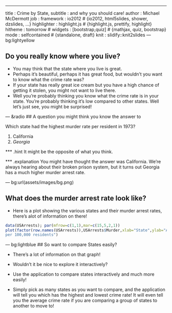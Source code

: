 ---
title       : Crime by State,
subtitle    : and why you should care!
author      : Michael McDermott
job         : 
framework   : io2012        # {io2012, html5slides, shower, dzslides, ...}
highlighter : highlight.js  # {highlight.js, prettify, highlight}
hitheme     : tomorrow      # 
widgets     : [bootstrap,quiz]            # {mathjax, quiz, bootstrap}
mode        : selfcontained # {standalone, draft}
knit        : slidify::knit2slides
--- bg:lightyellow

## Do you really know where you live?

- You may think that the state where you live is great.
- Perhaps it's beautiful, perhaps it has great food, but wouldn't you want to know what the crime rate was?
- If your state has really great ice cream but you have a high chance of getting it stolen, you might not want to live there.
- Well you're probably thinking you know what the crime rate is in your state.  You're probably thinking it's low compared to other states.  Well let's just see, you might be surprised!

--- &radio
## A question you might think you know the answer to

Which state had the highest murder rate per resident in 1973?

1. California
2. _Georgia_

*** .hint 
It might be the opposite of what you think.

*** .explanation 
You might have thought the answer was California.  We're always hearing about their broken prison system, but it turns out Georgia has a much higher murder arrest rate.


--- bg:url(assets/images/bg.png)

## What does the murder arrest rate look like?

- Here is a plot showing the various states and their murder arrest rates, there's alot of information on there!

```r
data(USArrests); par(mfrow=c(1,1),mar=c(15,5,2,1))
plot(factor(row.names(USArrests)),USArrests$Murder,xlab="State",ylab="Arrested Murders 
per 100,000 residents")
```



--- bg:lightblue
## So want to compare States easily?


- There's a lot of information on that graph!
- Wouldn't it be nice to explore it interactively?


- Use the application to compare states interactively and much more easily!



- Simply pick as many states as you want to compare, and the application will tell you which has the highest and lowest crime rate! It will even tell you the average crime rate if you are comparing a group of states to another to move to!

 




